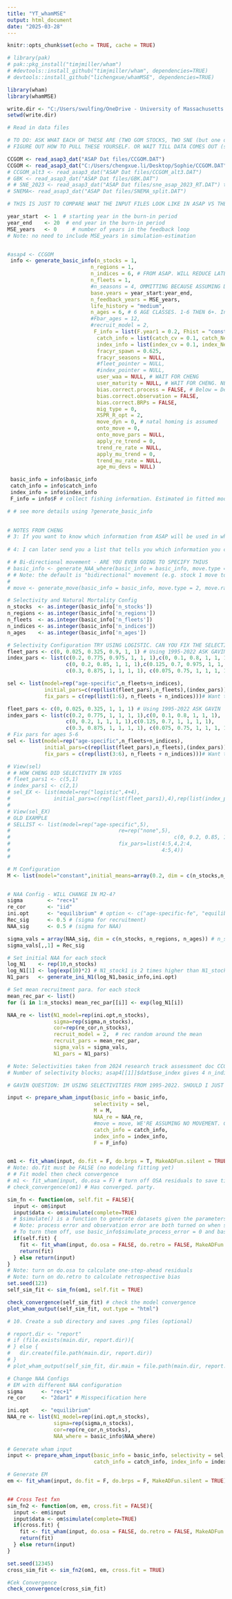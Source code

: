 ```yaml
---
title: "YT_whamMSE"
output: html_document
date: "2025-03-28"
---
```


```r
knitr::opts_chunk$set(echo = TRUE, cache = TRUE)

# library(pak)
# pak::pkg_install("timjmiller/wham")
# #devtools::install_github("timjmiller/wham", dependencies=TRUE)
# devtools::install_github("lichengxue/whamMSE", dependencies=TRUE)

library(wham)
library(whamMSE)

write.dir <- "C:/Users/swulfing/OneDrive - University of Massachusetts Dartmouth/Documents/GitHub/UMassD/YT_proj"
setwd(write.dir)

# Read in data files

# TO DO: ASK WHAT EACH OF THESE ARE (TWO GOM STOCKS, TWO SNE (but one doesn't work so idk))
# FIGURE OUT HOW TO PULL THESE YOURSELF. OR WAIT TILL DATA COMES OUT (see Jessie email) 

CCGOM <- read_asap3_dat("ASAP Dat files/CCGOM.DAT")
CCGOM <- read_asap3_dat("C:/Users/chengxue.li/Desktop/Sophie/CCGOM.DAT")
# CCGOM_alt3 <- read_asap3_dat("ASAP Dat files/CCGOM_alt3.DAT")
# GBK <- read_asap3_dat("ASAP Dat files/GBK.DAT")
# # SNE_2023 <- read_asap3_dat("ASAP Dat files/sne_asap_2023_RT.DAT") this one doesnt work. WHY? Accordign to Jessie this is the right one so figure it out
# SNEMA<- read_asap3_dat("ASAP Dat files/SNEMA_split.DAT")
```

```r

# THIS IS JUST TO COMPARE WHAT THE INPUT FILES LOOK LIKE IN ASAP VS THE VIGNETTES WHERE THEY GENERATE ON THEIR OWN

year_start  <- 1  # starting year in the burn-in period
year_end    <- 20  # end year in the burn-in period
MSE_years   <- 0     # number of years in the feedback loop
# Note: no need to include MSE_years in simulation-estimation


#asap4 <- CCGOM
 info <- generate_basic_info(n_stocks = 1,
                           n_regions = 1,
                           n_indices = 6, # FROM ASAP. WILL REDUCE LATER BASED ON OUTPUTS 
                           n_fleets = 1, 
                           #n_seasons = 4, OMMITTING BECAUSE ASSUMING DEFAULT?.
                           base.years = year_start:year_end,
                           n_feedback_years = MSE_years,
                           life_history = "medium",
                           n_ages = 6, # 6 AGE CLASSES. 1-6 THEN 6+. In this ex, not enough data past 6 yrs
                           #Fbar_ages = 12,
                           #recruit_model = 2,
                            F_info = list(F.year1 = 0.2, Fhist = "constant", Fmax = 0.4, Fmin = 0.2, change_time = 0.5, user_F = NULL), # WILL BE ADJUSTED WITH FITTING ESTIMATES AFTER FITTING MODEL
                             catch_info = list(catch_cv = 0.1, catch_Neff = 100),
                             index_info = list(index_cv = 0.1, index_Neff = 100, fracyr_indices = 0.625, q = 0.2),
                             fracyr_spawn = 0.625,
                             fracyr_seasons = NULL,
                             #fleet_pointer = NULL,
                             #index_pointer = NULL,
                             user_waa = NULL, # WAIT FOR CHENG
                             user_maturity = NULL, # WAIT FOR CHENG. NEED MATRICES FROM WAA FROM ASAP
                             bias.correct.process = FALSE, # Below = Default. Assumes no movement, no bias correction
                             bias.correct.observation = FALSE,
                             bias.correct.BRPs = FALSE,
                             mig_type = 0,
                             XSPR_R_opt = 2,
                             move_dyn = 0, # natal homing is assumed
                             onto_move = 0,
                             onto_move_pars = NULL,
                             apply_re_trend = 0,
                             trend_re_rate = NULL,
                             apply_mu_trend = 0,
                             trend_mu_rate = NULL,
                             age_mu_devs = NULL)

 basic_info = info$basic_info
 catch_info = info$catch_info
 index_info = info$index_info
 F_info = info$F # collect fishing information. Estimated in fitted model

# # see more details using ?generate_basic_info
 

# NOTES FROM CHENG
# 3: If you want to know which information from ASAP will be used in wham, you may check the source code of prepare_wham_input(): 'https://github.com/timjmiller/wham/blob/devel/R/prepare_wham_input.R'
 
# 4: I can later send you a list that tells you which information you can 100% translate from ASAP to MSE, and which information you need to simplify, and which information MSE package doesn't support. 

```

```r

# # Bi-directional movement - ARE YOU EVEN GOING TO SPECIFY THIUS
# basic_info <- generate_NAA_where(basic_info = basic_info, move.type = 2)
# # Note: the default is "bidirectional" movement (e.g. stock 1 move to region 2 and stock 2 move to region 1)
# 
# move <- generate_move(basic_info = basic_info, move.type = 2, move.rate = c(0.3), move.re = "constant") # Note: default is move = 0.3 (constant) for stock1 and 0.1 (constant) for the other stocks

# Selectivity and Natural Mortality Config
n_stocks  <- as.integer(basic_info['n_stocks'])
n_regions <- as.integer(basic_info['n_regions'])
n_fleets  <- as.integer(basic_info['n_fleets'])
n_indices <- as.integer(basic_info['n_indices'])
n_ages    <- as.integer(basic_info['n_ages'])

# Selectivity Configuration TRY USING LOGISTIC. CAN YOU FIX THE SELECTIVITIES?
fleet_pars <- c(0, 0.025, 0.325, 0.9, 1, 1) # Using 1995-2022 ASK GAVIN
index_pars <- list(c(0.2, 0.775, 0.975, 1, 1, 1),c(0, 0.1, 0.8, 1, 1, 1),
                   c(0, 0.2, 0.85, 1, 1, 1),c(0.125, 0.7, 0.975, 1, 1, 1),
                   c(0.3, 0.875, 1, 1, 1, 1), c(0.075, 0.75, 1, 1, 1, 1))

sel <- list(model=rep("age-specific",n_fleets+n_indices),
            initial_pars=c(rep(list(fleet_pars),n_fleets),(index_pars)),
            fix_pars = c(rep(list(1:6), n_fleets + n_indices)))# Want to fix all pars

fleet_pars <- c(0, 0.025, 0.325, 1, 1, 1) # Using 1995-2022 ASK GAVIN
index_pars <- list(c(0.2, 0.775, 1, 1, 1, 1),c(0, 0.1, 0.8, 1, 1, 1),
                   c(0, 0.2, 1, 1, 1, 1),c(0.125, 0.7, 1, 1, 1, 1),
                   c(0.3, 0.875, 1, 1, 1, 1), c(0.075, 0.75, 1, 1, 1, 1))
# Fix pars for ages 5-6
sel <- list(model=rep("age-specific",n_fleets+n_indices),
            initial_pars=c(rep(list(fleet_pars),n_fleets),(index_pars)),
            fix_pars = c(rep(list(3:6), n_fleets + n_indices)))# Want to fix ages 5-6 pars

# View(sel)
# # HOW CHENG DID SELECTIVITY IN VIGS
# fleet_pars1 <- c(5,1)
# index_pars1 <- c(2,1)
# sel_EX <- list(model=rep("logistic",4+4),
#              initial_pars=c(rep(list(fleet_pars1),4),rep(list(index_pars1),2)))
# 
# View(sel_EX)
# OLD EXAMPLE
# SELLIST <- list(model=rep("age-specific",5),
#                                   re=rep("none",5),                                  initial_pars=list(c(0,0.025,0.325,0.9,1,1),c(0.2,0.775,0.975,1,1,1),c(0, 0.1, 0.8, 1, 1, 1),
#                                                     c(0, 0.2, 0.85, 1, 1, 1),c(0.125, 0.7, 0.975, 1, 1, 1)), #ORDER: FLEET1 THEN. INDEX 1. FIX THESE AND ADD SELECTIVITIES TO ALL MODELS I RUN
#                                   fix_pars=list(4:5,4,2:4,
#                                                 4:5,4))
# 

# M Configuration
M <- list(model="constant",initial_means=array(0.2, dim = c(n_stocks,n_regions,n_ages)))


# NAA Config - WILL CHANGE IN M2-4?
sigma        <- "rec+1"
re_cor       <- "iid"
ini.opt      <- "equilibrium" # option <- c("age-specific-fe", "equilibrium")
Rec_sig      <- 0.5 # (sigma for recruitment)
NAA_sig      <- 0.5 # (sigma for NAA) 

sigma_vals = array(NAA_sig, dim = c(n_stocks, n_regions, n_ages)) # n_stocks x n_regions x n_ages
sigma_vals[,,1] = Rec_sig

# Set initial NAA for each stock
log_N1    <- rep(10,n_stocks)
log_N1[1] <- log(exp(10)*2) # N1_stock1 is 2 times higher than N1_stock2
N1_pars   <- generate_ini_N1(log_N1,basic_info,ini.opt)

# Set mean recruitment para. for each stock
mean_rec_par <- list()
for (i in 1:n_stocks) mean_rec_par[[i]] <- exp(log_N1[i])

NAA_re <- list(N1_model=rep(ini.opt,n_stocks),
               sigma=rep(sigma,n_stocks),
               cor=rep(re_cor,n_stocks),
               recruit_model = 2,  # rec random around the mean
               recruit_pars = mean_rec_par, 
               sigma_vals = sigma_vals,  
               N1_pars = N1_pars)
```

```r

# Note: Selectivities taken from 2024 research track assessment doc CCGOM_Model_Runs.zip
# Number of selectivity blocks; asap4[[1]]$dat$use_index gives 4 n_indices. 4 + 1 (number of selectivity models i.e. fleets) = 5

# GAVIN QUESTION: IM USING SELECTIVITIES FROM 1995-2022. SHOULD I JUST USE THE MOST RECENT OR AVERAGE ACROSS YEARS? Cheng is currently developing code that can handle a gearshift usage

input <- prepare_wham_input(basic_info = basic_info, 
                            selectivity = sel, 
                            M = M, 
                            NAA_re = NAA_re, 
                            #move = move, WE'RE ASSUMING NO MOVEMENT. CAN I JUST COMMENT THIS OUT?
                            catch_info = catch_info, 
                            index_info = index_info, 
                            F = F_info)


om1 <- fit_wham(input, do.fit = F, do.brps = T, MakeADFun.silent = TRUE)
# Note: do.fit must be FALSE (no modeling fitting yet)
# # Fit model then check convergence
# m1 <- fit_wham(input, do.osa = F) # turn off OSA residuals to save time in ex
# check_convergence(om1) # Has converged. party.

```

```r

sim_fn <- function(om, self.fit = FALSE){
  input <- om$input
  input$data <- om$simulate(complete=TRUE)
  # $simulate() is a function to generate datasets given the parameters defined in the OM
  # Note: process error and observation error are both turned on when simulating datasets 
  # To turn them off, use basic_info$simulate_process_error = 0 and basic_info$simulate_observation_error = 0
  if(self.fit) {
    fit <- fit_wham(input, do.osa = FALSE, do.retro = FALSE, MakeADFun.silent = FALSE)
    return(fit)
  } else return(input) 
}
# Note: turn on do.osa to calculate one-step-ahead residuals
# Note: turn on do.retro to calculate retrospective bias
set.seed(123)
self_sim_fit <- sim_fn(om1, self.fit = TRUE)

```

```r
check_convergence(self_sim_fit) # check the model convergence
plot_wham_output(self_sim_fit, out.type = "html")

# 10. Create a sub directory and saves .png files (optional)

# report.dir <- "report"
# if (file.exists(main.dir, report.dir)){
# } else {
#   dir.create(file.path(main.dir, report.dir))
# }
# plot_wham_output(self_sim_fit, dir.main = file.path(main.dir, report.dir),out.type = 'png')

```

```r
# Change NAA Configs
# EM with different NAA configuration
sigma      <- "rec+1"
re_cor     <- "2dar1" # Misspecification here

ini.opt    <- "equilibrium"
NAA_re <- list(N1_model=rep(ini.opt,n_stocks),
               sigma=rep(sigma,n_stocks),
               cor=rep(re_cor,n_stocks),
               NAA_where = basic_info$NAA_where)
               
# Generate wham input
input <- prepare_wham_input(basic_info = basic_info, selectivity = sel, M = M, NAA_re = NAA_re, move = move,
                            catch_info = catch_info, index_info = index_info, F = F_info)

# Generate EM
em <- fit_wham(input, do.fit = F, do.brps = F, MakeADFun.silent = TRUE)


## Cross Test fxn
sim_fn2 <- function(om, em, cross.fit = FALSE){
  input <- em$input
  input$data <- om$simulate(complete=TRUE)
  if(cross.fit) {
    fit <- fit_wham(input, do.osa = FALSE, do.retro = FALSE, MakeADFun.silent = FALSE)
    return(fit)
  } else return(input) 
}

set.seed(12345)
cross_sim_fit <- sim_fn2(om1, em, cross.fit = TRUE)

#Cek Convergence
check_convergence(cross_sim_fit)
```